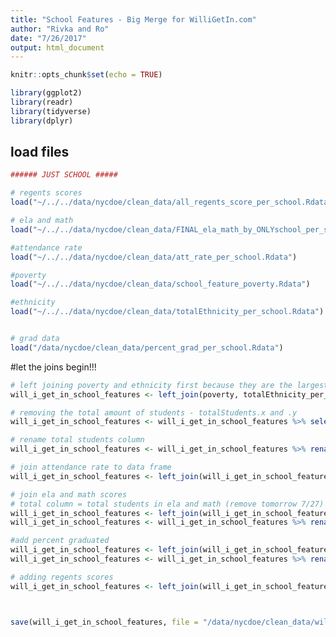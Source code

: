 ```yaml
---
title: "School Features - Big Merge for WilliGetIn.com"
author: "Rivka and Ro"
date: "7/26/2017"
output: html_document
---
```


```r
knitr::opts_chunk$set(echo = TRUE)

library(ggplot2)
library(readr)
library(tidyverse)
library(dplyr)

```

## load files

```r

###### JUST SCHOOL #####

# regents scores
load("~/../../data/nycdoe/clean_data/all_regents_score_per_school.Rdata")

# ela and math
load("~/../../data/nycdoe/clean_data/FINAL_ela_math_by_ONLYschool_per_school.Rdata")

#attendance rate
load("~/../../data/nycdoe/clean_data/att_rate_per_school.Rdata")

#poverty
load("~/../../data/nycdoe/clean_data/school_feature_poverty.Rdata")

#ethnicity
load("~/../../data/nycdoe/clean_data/totalEthnicity_per_school.Rdata")


# grad data 
load("/data/nycdoe/clean_data/percent_grad_per_school.Rdata")


```

#let the joins begin!!!

```r

# left joining poverty and ethnicity first because they are the largest data frames available for this model
will_i_get_in_school_features <- left_join(poverty, totalEthnicity_per_school, by = c("dbn"))

# removing the total amount of students - totalStudents.x and .y
will_i_get_in_school_features <- will_i_get_in_school_features %>% select(-totalStudents.y)

# rename total students column
will_i_get_in_school_features <- will_i_get_in_school_features %>% rename(total_students = totalStudents.x)

# join attendance rate to data frame
will_i_get_in_school_features <- left_join(will_i_get_in_school_features, att_rate_per_school)

# join ela and math scores
# total column = total students in ela and math (remove tomorrow 7/27)
will_i_get_in_school_features <- left_join(will_i_get_in_school_features, scores_by_school_only, by = "dbn")
will_i_get_in_school_features <- will_i_get_in_school_features %>% rename(total_ela_math_takers = total)

#add percent graduated
will_i_get_in_school_features <- left_join(will_i_get_in_school_features, percent_grad, by = "dbn")
will_i_get_in_school_features <- will_i_get_in_school_features %>% rename(total_12th_graders = numStudents)

# adding regents scores
will_i_get_in_school_features <- left_join(will_i_get_in_school_features, all_regents_scores_per_school, by = "dbn")



save(will_i_get_in_school_features, file = "/data/nycdoe/clean_data/will_i_get_in_school_features.Rdata")

```
